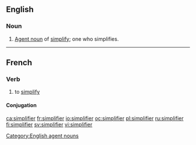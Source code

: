 ==English==

===Noun===
{{en-noun}}

# [[agent noun|Agent noun]] of [[simplify]]; one who simplifies.

[[Category:English agent nouns]]

----

==French==

===Verb===
{{fr-verb}}

# to [[simplify]]

====Conjugation====
{{fr-conj-er|simplifi}}

[[ca:simplifier]]
[[fr:simplifier]]
[[io:simplifier]]
[[oc:simplifier]]
[[pl:simplifier]]
[[ru:simplifier]]
[[fi:simplifier]]
[[sv:simplifier]]
[[vi:simplifier]]